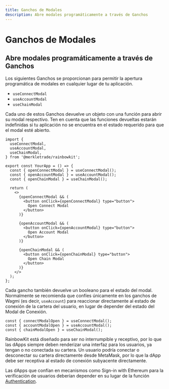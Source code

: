 ```yaml
---
title: Ganchos de Modales
description: Abre modales programáticamente a través de Ganchos
---
```


# Ganchos de Modales

## Abre modales programáticamente a través de Ganchos

Los siguientes Ganchos se proporcionan para permitir la apertura programática de modales en cualquier lugar de tu aplicación.

- `useConnectModal`
- `useAccountModal`
- `useChainModal`

Cada uno de estos Ganchos devuelve un objeto con una función para abrir su modal respectivo. Ten en cuenta que las funciones devueltas estarán indefinidas si tu aplicación no se encuentra en el estado requerido para que el modal esté abierto.

```tsx
import {
  useConnectModal,
  useAccountModal,
  useChainModal,
} from '@merkletrade/rainbowkit';

export const YourApp = () => {
  const { openConnectModal } = useConnectModal();
  const { openAccountModal } = useAccountModal();
  const { openChainModal } = useChainModal();

  return (
    <>
      {openConnectModal && (
        <button onClick={openConnectModal} type="button">
          Open Connect Modal
        </button>
      )}

      {openAccountModal && (
        <button onClick={openAccountModal} type="button">
          Open Account Modal
        </button>
      )}

      {openChainModal && (
        <button onClick={openChainModal} type="button">
          Open Chain Modal
        </button>
      )}
    </>
  );
};
```

Cada gancho también devuelve un booleano para el estado del modal. Normalmente se recomienda que confíes únicamente en los ganchos de Wagmi (es decir, `useAccount`) para reaccionar directamente al estado de conexión de la cartera del usuario, en lugar de depender del estado del Modal de Conexión.

```tsx
const { connectModalOpen } = useConnectModal();
const { accountModalOpen } = useAccountModal();
const { chainModalOpen } = useChainModal();
```

RainbowKit está diseñado para ser no interrumpible y receptivo, por lo que las dApps siempre deben renderizar una interfaz para los usuarios, ya tengan o no conectada su cartera. Un usuario podría conectar o desconectar su cartera directamente desde MetaMask, por lo que la dApp debe ser receptiva al estado de conexión subyacente directamente.

Las dApps que confían en mecanismos como Sign-in with Ethereum para la verificación de usuarios deberían depender en su lugar de la función [Authentication](/docs/authentication).
